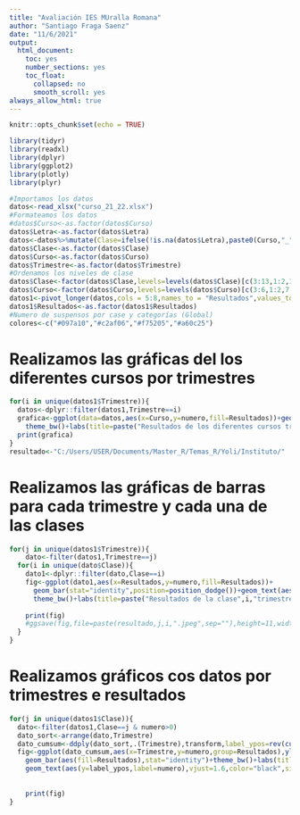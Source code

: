 ```yaml
---
title: "Avaliación IES MUralla Romana"
author: "Santiago Fraga Saenz"
date: "11/6/2021"
output: 
  html_document:
    toc: yes
    number_sections: yes
    toc_float:
      collapsed: no
      smooth_scroll: yes
always_allow_html: true
---
```


```r
knitr::opts_chunk$set(echo = TRUE)
```

```r
library(tidyr)
library(readxl)
library(dplyr)
library(ggplot2)
library(plotly)
library(plyr)
```

```r
#Importamos los datos
datos<-read_xlsx("curso_21_22.xlsx")
#Formateamos los datos
#datos$Curso<-as.factor(datos$Curso)
datos$Letra<-as.factor(datos$Letra)
datos<-datos%>%mutate(Clase=ifelse(!is.na(datos$Letra),paste0(Curso,"_",substr(Letra,1,4)),paste0(Curso)))
datos$Clase<-as.factor(datos$Clase)
datos$Curso<-as.factor(datos$Curso)
datos$Trimestre<-as.factor(datos$Trimestre)
#Ordenamos los niveles de clase
datos$Clase<-factor(datos$Clase,levels=levels(datos$Clase)[c(3:13,1:2,14:17)])
datos$Curso<-factor(datos$Curso,levels=levels(datos$Curso)[c(3:6,1:2,7:10)])
datos1<-pivot_longer(datos,cols = 5:8,names_to = "Resultados",values_to = "numero")
datos1$Resultados<-as.factor(datos1$Resultados)
#Numero de suspensos por case y categorías (Global)
colores<-c("#097a10","#c2af06","#f75205","#a60c25")
```

# Realizamos las gráficas del los diferentes cursos por trimestres

```r
for(i in unique(datos1$Trimestre)){
  datos<-dplyr::filter(datos1,Trimestre==i)
  grafica<-ggplot(data=datos,aes(x=Curso,y=numero,fill=Resultados))+geom_bar(stat="identity",position=position_dodge())+
    theme_bw()+labs(title=paste("Resultados de los diferentes cursos trimestre ",i))+scale_fill_manual(values=colores)
  print(grafica)
}
resultado<-"C:/Users/USER/Documents/Master_R/Temas_R/Yoli/Instituto/"
```

# Realizamos las gráficas de barras para cada trimestre y cada una de las clases

```r
for(j in unique(datos1$Trimestre)){
    dato<-filter(datos1,Trimestre==j)
  for(i in unique(dato$Clase)){
    dato1<-dplyr::filter(dato,Clase==i)
    fig<-ggplot(dato1,aes(x=Resultados,y=numero,fill=Resultados))+
      geom_bar(stat="identity",position=position_dodge())+geom_text(aes(label=paste(round((numero/N_alumnos)*100,1),"%")),vjust=1.6,color="black",size=3.5)+
      theme_bw()+labs(title=paste("Resultados de la clase",i,"trimestre",j))+scale_fill_manual(values=colores)
    
    print(fig)
    #ggsave(fig,file=paste(resultado,j,i,".jpeg",sep=""),height=11,width=18,dpi=180)
  }
}
```

# Realizamos gráficos cos datos por trimestres e resultados

```r
for(j in unique(datos1$Clase)){
  dato<-filter(datos1,Clase==j & numero>0)
  dato_sort<-arrange(dato,Trimestre)
  dato_cumsum<-ddply(dato_sort,.(Trimestre),transform,label_ypos=rev(cumsum(rev(numero))))
  fig<-ggplot(dato_cumsum,aes(x=Trimestre,y=numero,group=Resultados),ylim(0,N_alumnos))+
    geom_bar(aes(fill=Resultados),stat="identity")+theme_bw()+labs(title=paste("Resultados de la clase",j))+scale_fill_manual(values=colores)+
    geom_text(aes(y=label_ypos,label=numero),vjust=1.6,color="black",size=3.5)
    
    
    print(fig)
}
```
